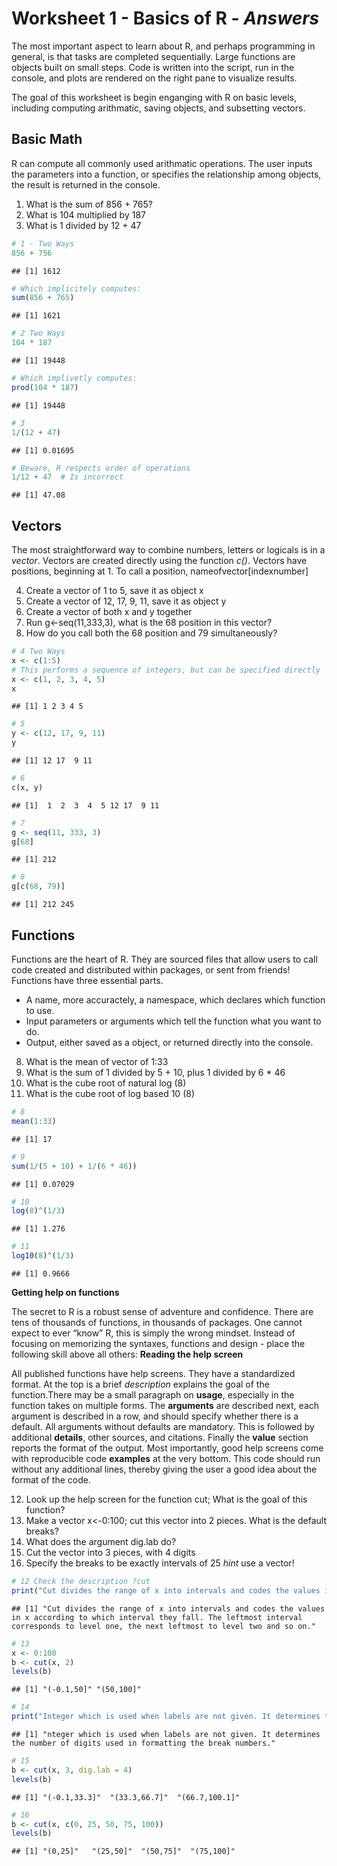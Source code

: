 Worksheet 1 - Basics of R - *Answers*
===========================
The most important aspect to learn about R, and perhaps programming in general, is that tasks are completed sequentially. Large functions are objects built on small steps. Code is written into the script, run in the console, and plots are rendered on the right pane to visualize results.  

The goal of this worksheet is begin enganging with R on basic levels, including computing arithmatic, saving objects, and subsetting vectors. 

Basic Math
---------

R can compute all commonly used arithmatic operations. The user inputs the parameters into a function, or specifies the relationship among objects, the result is returned in the console.

  1. What is the sum of 856 + 765?
  2. What is 104 multiplied by 187
  3. What is 1 divided by 12 + 47
  

```r
# 1 - Two Ways
856 + 756
```

```
## [1] 1612
```

```r
# Which implicitely computes:
sum(856 + 765)
```

```
## [1] 1621
```

```r
# 2 Two Ways
104 * 187
```

```
## [1] 19448
```

```r
# Which implivetly computes:
prod(104 * 187)
```

```
## [1] 19448
```

```r
# 3
1/(12 + 47)
```

```
## [1] 0.01695
```

```r
# Beware, R respects order of operations
1/12 + 47  # Is incorrect
```

```
## [1] 47.08
```

Vectors
--------

The most straightforward way to combine numbers, letters or logicals is in a *vector*. Vectors are created directly using the function *c()*. Vectors have positions, beginning at 1. To call a position, nameofvector[indexnumber]

  4. Create a vector of 1 to 5, save it as object x
  5. Create a vector of 12, 17, 9, 11, save it as object y
  6. Create a vector of both x and y together
  7. Run g<-seq(11,333,3), what is the 68 position in this vector?
  8. How do you call both the 68 position and 79 simultaneously?


```r
# 4 Two Ways
x <- c(1:5)
# This performs a sequence of integers, but can be specified directly
x <- c(1, 2, 3, 4, 5)
x
```

```
## [1] 1 2 3 4 5
```

```r
# 5
y <- c(12, 17, 9, 11)
y
```

```
## [1] 12 17  9 11
```

```r
# 6
c(x, y)
```

```
## [1]  1  2  3  4  5 12 17  9 11
```

```r
# 7
g <- seq(11, 333, 3)
g[68]
```

```
## [1] 212
```

```r
# 8
g[c(68, 79)]
```

```
## [1] 212 245
```


Functions
-----------

Functions are the heart of R. They are sourced files that allow users to call code created and distributed within packages, or sent from friends! Functions have three essential parts.

* A name, more accuractely, a namespace, which declares which function to use.
* Input parameters or arguments which tell the function what you want to do.
* Output, either saved as a object, or returned directly into the console.

8. What is the mean of vector of 1:33
9. What is the sum of 1 divided by 5 + 10, plus 1 divided by 6 * 46
10. What is the cube root of natural log (8)
11. What is the cube root of log based 10 (8)


```r
# 8
mean(1:33)
```

```
## [1] 17
```

```r
# 9
sum(1/(5 + 10) + 1/(6 * 46))
```

```
## [1] 0.07029
```

```r
# 10
log(8)^(1/3)
```

```
## [1] 1.276
```

```r
# 11
log10(8)^(1/3)
```

```
## [1] 0.9666
```


**Getting help on functions**

The secret to R is a robust sense of adventure and confidence. There are tens of thousands of functions, in thousands of packages. One cannot expect to ever "know" R, this is simply the wrong mindset. Instead of focusing on memorizing the syntaxes, functions and design - place the following skill above all others: **Reading the help screen**

All published functions have help screens. They have a standardized format. At the top is a brief *description* explains the goal of the function.There may be a small paragraph on **usage**, especially in the function takes on multiple forms. The **arguments** are described next, each argument is described in a row, and should specify whether there is a default. All arguments without defaults are mandatory. This is followed by additional **details**, other sources, and citations. Finally the **value** section reports the format of the output. Most importantly, good help screens come with reproducible code **examples** at the very bottom. This code should run without any additional lines, thereby giving the user a good idea about the format of the code.

  12. Look up the help screen for the function cut; What is the goal of this function?
  13. Make a vector x<-0:100; cut this vector into 2 pieces. What is the default breaks?
  14. What does the argument dig.lab do?
  15. Cut the vector into 3 pieces, with 4 digits
  16. Specify the breaks to be exactly intervals of 25 *hint* use a vector!


```r
# 12 Check the description ?cut
print("Cut divides the range of x into intervals and codes the values in x according to which interval they fall. The leftmost interval corresponds to level one, the next leftmost to level two and so on.")
```

```
## [1] "Cut divides the range of x into intervals and codes the values in x according to which interval they fall. The leftmost interval corresponds to level one, the next leftmost to level two and so on."
```

```r
# 13
x <- 0:100
b <- cut(x, 2)
levels(b)
```

```
## [1] "(-0.1,50]" "(50,100]"
```

```r
# 14
print("Integer which is used when labels are not given. It determines the number of digits used in formatting the break numbers.")
```

```
## [1] "nteger which is used when labels are not given. It determines the number of digits used in formatting the break numbers."
```

```r
# 15
b <- cut(x, 3, dig.lab = 4)
levels(b)
```

```
## [1] "(-0.1,33.3]"  "(33.3,66.7]"  "(66.7,100.1]"
```

```r
# 16
b <- cut(x, c(0, 25, 50, 75, 100))
levels(b)
```

```
## [1] "(0,25]"   "(25,50]"  "(50,75]"  "(75,100]"
```

